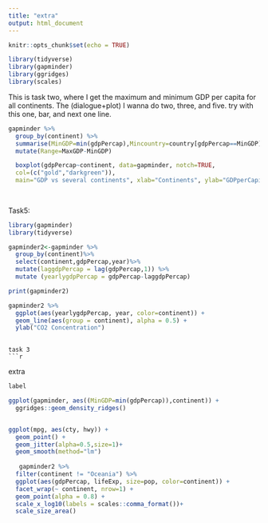 ```yaml
---
title: "extra"
output: html_document
---
```


```r
knitr::opts_chunk$set(echo = TRUE)
```
```r
library(tidyverse)
library(gapminder)
library(ggridges)
library(scales)
```
This is task two, where I get the maximum and minimum GDP per capita for all continents. The (dialogue+plot)
I wanna do two, three, and five. try with this one, bar, and next one line.
```r
gapminder %>% 
  group_by(continent) %>% 
  summarise(MinGDP=min(gdpPercap),Mincountry=country[gdpPercap==MinGDP],Minyear=year[gdpPercap==MinGDP],MaxGDP=max(gdpPercap),Maxcountry=country[gdpPercap==MaxGDP],Maxyear=year[gdpPercap==MaxGDP])%>% 
  mutate(Range=MaxGDP-MinGDP)

  boxplot(gdpPercap~continent, data=gapminder, notch=TRUE,
  col=(c("gold","darkgreen")),
  main="GDP vs several continents", xlab="Continents", ylab="GDPperCapita")
  
  
```
Task5:
```r

library(gapminder)
library(tidyverse)

gapminder2<-gapminder %>%
  group_by(continent)%>%
  select(continent,gdpPercap,year)%>%
  mutate(laggdpPercap = lag(gdpPercap,1)) %>%
  mutate (yearlygdpPercap = gdpPercap-laggdpPercap)

print(gapminder2)

gapminder2 %>%
  ggplot(aes(yearlygdpPercap, year, color=continent)) +
  geom_line(aes(group = continent), alpha = 0.5) +
  ylab("CO2 Concentration")
 
```

```
task 3
```r

```




extra
```r
label

ggplot(gapminder, aes((MinGDP=min(gdpPercap)),continent)) +
  ggridges::geom_density_ridges()


ggplot(mpg, aes(cty, hwy)) +
  geom_point() +
  geom_jitter(alpha=0.5,size=1)+
  geom_smooth(method="lm")
  
   gapminder2 %>% 
  filter(continent != "Oceania") %>% 
  ggplot(aes(gdpPercap, lifeExp, size=pop, color=continent)) +
  facet_wrap(~ continent, nrow=1) +
  geom_point(alpha = 0.8) +
  scale_x_log10(labels = scales::comma_format())+
  scale_size_area()

```

